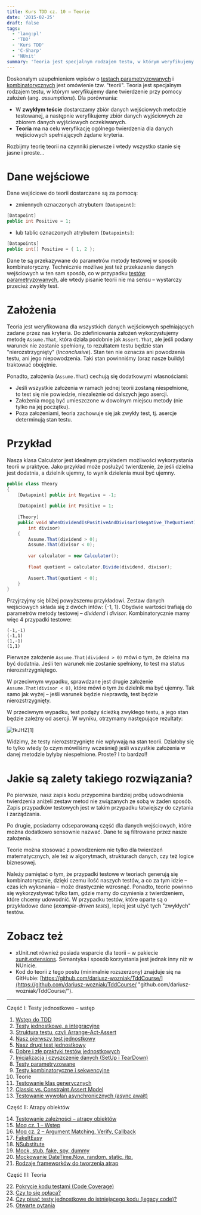 ```yaml
---
title: Kurs TDD cz. 10 — Teorie
date: '2015-02-25'
draft: false
tags:
  - 'lang:pl'
  - 'TDD'
  - 'Kurs TDD'
  - 'C-Sharp'
  - 'NUnit'
summary: 'Teoria jest specjalnym rodzajem testu, w którym weryfikujemy dane twierdzenie przy pomocy założeń (assumptions).'
---
```


Doskonałym uzupełnieniem wpisów o [testach parametryzowanych](/posts/kurs-tdd-8-testy-parametryzowane "Kurs TDD cz. 8: Testy parametryzowane") i [kombinatorycznych](/posts/kurs-tdd-9-testy-kombinatoryczne-i-sekwencyjne "Kurs TDD cz. 9: Testy kombinatoryczne i sekwencyjne") jest omówienie tzw. "teorii". Teoria jest specjalnym rodzajem testu, w którym weryfikujemy dane twierdzenie przy pomocy założeń (ang. _assumptions_). Dla porównania:

*   W **zwykłym teście** dostarczamy zbiór danych wejściowych metodzie testowanej, a następnie weryfikujemy zbiór danych wyjściowych ze zbiorem danych wyjściowych oczekiwanych.
*   **Teoria** ma na celu weryfikację ogólnego twierdzenia dla danych wejściowych spełniających żądane kryteria.

Rozbijmy teorię teorii na czynniki pierwsze i wtedy wszystko stanie się jasne i proste...

# Dane wejściowe

Dane wejściowe do teorii dostarczane są za pomocą:

*   zmiennych oznaczonych atrybutem `[Datapoint]`:

```csharp
[Datapoint]
public int Positive = 1;
```

*   lub tablic oznaczonych atrybutem `[Datapoints]`:

```csharp
[Datapoints]
public int[] Positive = { 1, 2 };
```
 Dane te są przekazywane do parametrów metody testowej w sposób kombinatoryczny. Technicznie możliwe jest też przekazanie danych wejściowych w ten sam sposób, co w przypadku [testów parametryzowanych](/posts/kurs-tdd-8-testy-parametryzowane "Kurs TDD cz. 8: Testy parametryzowane"), ale wtedy pisanie teorii nie ma sensu – wystarczy przecież zwykły test.

# Założenia

Teoria jest weryfikowana dla wszystkich danych wejściowych spełniających zadane przez nas kryteria. Do zdefiniowania założeń wykorzystujemy metodę `Assume.That`, która działa podobnie jak `Assert.That`, ale jeśli podany warunek nie zostanie spełniony, to rezultatem testu będzie stan "nierozstrzygnięty" (_Inconclusive_). Stan ten nie oznacza ani powodzenia testu, ani jego niepowodzenia. Taki stan powinniśmy (oraz nasze buildy) traktować obojętnie.

Ponadto, założenia (`Assume.That`) cechują się dodatkowymi własnościami:

*   Jeśli wszystkie założenia w ramach jednej teorii zostaną niespełnione, to test się nie powiedzie, niezależnie od dalszych jego asercji.
*   Założenia mogą być umieszczone w dowolnym miejscu metody (nie tylko na jej początku).
*   Poza założeniami, teoria zachowuje się jak zwykły test, tj. asercje determinują stan testu.

# Przykład

Nasza klasa Calculator jest idealnym przykładem możliwości wykorzystania teorii w praktyce. Jako przykład może posłużyć twierdzenie, że jeśli dzielna jest dodatnia, a dzielnik ujemny, to wynik dzielenia musi być ujemny. 

```csharp
public class Theory
{
    [Datapoint] public int Negative = -1;
 
    [Datapoint] public int Positive = 1;
 
    [Theory]
    public void WhenDividendIsPositiveAndDivisorIsNegative_TheQuotientIsNegative(int dividend,
        int divisor)
    {
        Assume.That(dividend > 0);
        Assume.That(divisor < 0);
 
        var calculator = new Calculator();
 
        float quotient = calculator.Divide(dividend, divisor);
 
        Assert.That(quotient < 0);
    }
}
```

Przyjrzyjmy się bliżej powyższemu przykładowi. Zestaw danych wejściowych składa się z dwóch intów: {-1, 1}. Obydwie wartości trafiają do parametrów metody testowej – _dividend_ i _divisor_. Kombinatorycznie mamy więc 4 przypadki testowe:

```
(-1,-1)
(-1,1)
(1,-1)
(1,1)
```

Pierwsze założenie `Assume.That(dividend > 0)` mówi o tym, że dzielna ma być dodatnia. Jeśli ten warunek nie zostanie spełniony, to test ma status nierozstrzygniętego.

W przeciwnym wypadku, sprawdzane jest drugie założenie `Assume.That(divisor < 0)`, które mówi o tym że dzielnik ma być ujemny. Tak samo jak wyżej – jeśli warunek będzie nieprawdą, test będzie nierozstrzygnięty.

W przeciwnym wypadku, test podąży ścieżką zwykłego testu, a jego stan będzie zależny od asercji. W wyniku, otrzymamy następujące rezultaty:

![fkJHZ[1]](/static/images/blog/cca60214-6b3e-4d71-9888-68af902a5bc5.png)

Widzimy, że testy nierozstrzygnięte nie wpływają na stan teorii. Działoby się to tylko wtedy (o czym mówiliśmy wcześniej) jeśli wszystkie założenia w danej metodzie byłyby niespełnione. Proste? I to bardzo!!

# Jakie są zalety takiego rozwiązania?

Po pierwsze, nasz zapis kodu przypomina bardziej próbę udowodnienia twierdzenia aniżeli zestaw metod nie związanych ze sobą w żaden sposób. Zapis przypadków testowych jest w takim przypadku łatwiejszy do czytania i zarządzania.

Po drugie, posiadamy odseparowaną część dla danych wejściowych, które można dodatkowo sensownie nazwać. Dane te są filtrowane przez nasze założenia.

Teorie można stosować z powodzeniem nie tylko dla twierdzeń matematycznych, ale też w algorytmach, strukturach danych, czy też logice biznesowej.

Należy pamiętać o tym, że przypadki testowe w teoriach generują się kombinatorycznie, dzięki czemu ilość naszych testów, a co za tym idzie – czas ich wykonania – może drastycznie wzrosnąć. Ponadto, teorie powinno się wykorzystywać tylko tam, gdzie mamy do czynienia z twierdzeniem, które chcemy udowodnić. W przypadku testów, które oparte są o przykładowe dane (_example-driven tests_), lepiej jest użyć tych "zwykłych" testów.

# Zobacz też

- xUnit.net również posiada wsparcie dla teorii – w pakiecie [xunit.extensions](https://www.nuget.org/packages/xunit.extensions/ "xunit.extensions"). Semantyka i sposób korzystania jest jednak inny niż w NUnicie.
- Kod do teorii z tego postu (minimalnie rozszerzony) znajduje się na GitHubie: [https://github.com/dariusz-wozniak/TddCourse/](https://github.com/dariusz-wozniak/TddCourse/ "github.com/dariusz-wozniak/TddCourse/").


----


Część I: Testy jednostkowe – wstęp

1. [Wstęp do TDD](/posts/kurs-tdd-1-wstep/)
2. [Testy jednostkowe, a integracyjne](/posts/kurs-tdd-2-testy-jednostkowe-a-testy-integracyjne/)
3. [Struktura testu, czyli Arrange-Act-Assert](/posts/kurs-tdd-3-struktura-test-czyli-arrange-act-assert)
4. [Nasz pierwszy test jednostkowy](/posts/kurs-tdd-4-nasz-pierwszy-test-jednostkowy)
5. [Nasz drugi test jednostkowy](/posts/kurs-tdd-5-nasz-drugi-test-jednostkowy)
6. [Dobre i złe praktyki testów jednostkowych](/posts/kurs-tdd-6-dobre-i-zle-praktyki-testow-jednostkowych)
7. [Inicjalizacja i czyszczenie danych (SetUp i TearDown)](/posts/kurs-tdd-7-inicjalizacja-i-czyszczenie-danych-setup-i-teardown/)
8. [Testy parametryzowane](/posts/kurs-tdd-8-testy-parametryzowane)
9. [Testy kombinatoryczne i sekwencyjne](/posts/kurs-tdd-9-testy-kombinatoryczne-i-sekwencyjne)
10. Teorie
11. [Testowanie klas generycznych](/posts/kurs-tdd-11-testowanie-klas-generycznych)
12. [Classic vs. Constraint Assert Model](/posts/kurs-tdd-12-classic-vs-constraint-assert-model)
13. [Testowanie wywołań asynchronicznych (async await)](/posts/kurs-tdd-13-testowanie-wywolan-asynchronicznych-async-await)


Część II: Atrapy obiektów

14. [Testowanie zależności – atrapy obiektów](/posts/kurs-tdd-14-testowanie-zaleznosci-atrapy-obiektow)
2. [Moq cz. 1 – Wstęp](/posts/kurs-tdd-15-wstep-do-moq)
3. [Moq cz. 2 – Argument Matching, Verify, Callback](/posts/kurs-tdd-16-zaawansowane-techniki-moq-argument-matching-verify-callback)
4. [FakeItEasy](/posts/kurs-tdd-17-fakeiteasy)
5. [NSubstitute](/posts/kurs-tdd-18-nsubstitute)
6. [Mock, stub, fake, spy, dummy](/posts/kurs-tdd-19-mock-stub-fake-spy-dummy)
7. [Mockowanie DateTime.Now, random, static, itp.](/posts/kurs-tdd-20-mockowanie-datetime-now-random-static-itp)
8. [Rodzaje frameworków do tworzenia atrap](/posts/kurs-tdd-21-rodzaje-frameworkow-do-tworzenia-atrap/)

Część III: Teoria

22. [Pokrycie kodu testami (Code Coverage)](/posts/kurs-tdd-22-pokrycie-kodu-testami-code-coverage/)
1. [Czy to się opłaca?](/posts/kurs-tdd-23-czy-to-sie-oplaca/)
1. [Czy pisać testy jednostkowe do istniejącego kodu (legacy code)?](/posts/kurs-tdd-24-czy-pisac-testy-jednostkowe-do-istniejacego-kodu-legacy-code/)
1. [Otwarte pytania](/posts/kurs-tdd-25-otwarte-pytania/)
